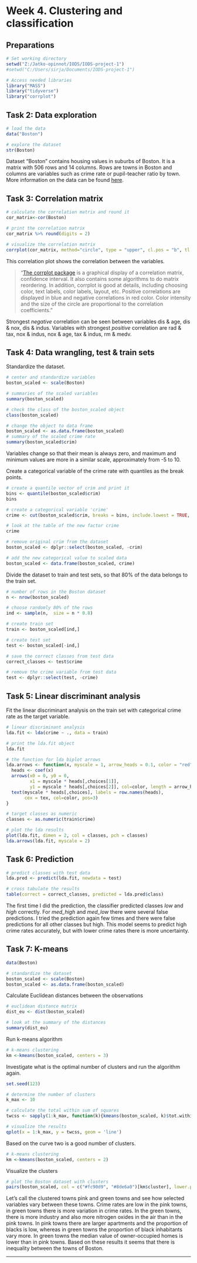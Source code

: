 # Week 4. Clustering and classification

## Preparations

```r
# Set working directory
setwd("Z:/Jatko-opinnot/IODS/IODS-project-1")
#setwd("C:/Users/sirja/Documents/IODS-project-1")

# Access needed libraries
library("MASS")
library("tidyverse")
library("corrplot")

```

## Task 2: Data exploration
```r
# load the data
data("Boston")

# explore the dataset
str(Boston)
```

Dataset "Boston" contains housing values in suburbs of Boston. It is a matrix with 506 rows and 14 columns. Rows are towns in Boston and columns are variables such as crime rate  or pupil-teacher ratio by town.
More information on the data can be found [here](https://stat.ethz.ch/R-manual/R-devel/library/MASS/html/Boston.html).


## Task 3: Correlation matrix
```r
# calculate the correlation matrix and round it
cor_matrix<-cor(Boston) 

# print the correlation matrix
cor_matrix %>% round(digits = 2)

# visualize the correlation matrix
corrplot(cor_matrix, method="circle", type = "upper", cl.pos = "b", tl.pos = "d", tl.cex = 0.6)

```

This correlation plot shows the correlation between the variables. 

>  "[The corrplot package](https://cran.r-project.org/web/packages/corrplot/vignettes/corrplot-intro.html) is a graphical display of a correlation matrix, confidence interval. It also contains some algorithms to do matrix reordering. In addition, corrplot is good at details, including choosing color, text labels, color labels, layout, etc. 
Positive correlations are displayed in blue and negative correlations in red color. Color intensity and the size of the circle are proportional to the correlation coefficients."

Strongest *negative* correlation can be seen between variables dis & age, dis & nox, dis & indus.
Variables with strongest *positive* correlation are rad & tax, nox & indus, nox & age, tax & indus, rm & medv.


## Task 4: Data wrangling, test & train sets
Standardize the dataset.
```r
# center and standardize variables
boston_scaled <- scale(Boston)

# summaries of the scaled variables
summary(boston_scaled)

# check the class of the boston_scaled object
class(boston_scaled)

# change the object to data frame
boston_scaled <- as.data.frame(boston_scaled)
# summary of the scaled crime rate
summary(boston_scaled$crim)

```

Variables change so that their mean is always zero, and maximum and minimum values are more in a similar scale, approximately from -5 to 10.


Create a categorical variable of the crime rate with quantiles as the break points.
```r
# create a quantile vector of crim and print it
bins <- quantile(boston_scaled$crim)
bins

# create a categorical variable 'crime'
crime <- cut(boston_scaled$crim, breaks = bins, include.lowest = TRUE, label = c("low", "med_low", "med_high", "high"))

# look at the table of the new factor crime
crime

# remove original crim from the dataset
boston_scaled <- dplyr::select(boston_scaled, -crim)

# add the new categorical value to scaled data
boston_scaled <- data.frame(boston_scaled, crime)

```


Divide the dataset to train and test sets, so that 80% of the data belongs to the train set.
```r
# number of rows in the Boston dataset 
n <- nrow(boston_scaled)

# choose randomly 80% of the rows
ind <- sample(n,  size = n * 0.8)

# create train set
train <- boston_scaled[ind,]

# create test set 
test <- boston_scaled[-ind,]

# save the correct classes from test data
correct_classes <- test$crime

# remove the crime variable from test data
test <- dplyr::select(test, -crime)
```

## Task 5: Linear discriminant analysis
Fit the linear discriminant analysis on the train set with categorical crime rate as the target variable.
```r
# linear discriminant analysis
lda.fit <- lda(crime ~ ., data = train)

# print the lda.fit object
lda.fit

# the function for lda biplot arrows
lda.arrows <- function(x, myscale = 1, arrow_heads = 0.1, color = "red", tex = 0.75, choices = c(1,2)){
  heads <- coef(x)
  arrows(x0 = 0, y0 = 0, 
         x1 = myscale * heads[,choices[1]], 
         y1 = myscale * heads[,choices[2]], col=color, length = arrow_heads)
  text(myscale * heads[,choices], labels = row.names(heads), 
       cex = tex, col=color, pos=3)
}

# target classes as numeric
classes <- as.numeric(train$crime)

# plot the lda results
plot(lda.fit, dimen = 2, col = classes, pch = classes)
lda.arrows(lda.fit, myscale = 2)

```


## Task 6: Prediction
```r
# predict classes with test data
lda.pred <- predict(lda.fit, newdata = test)

# cross tabulate the results
table(correct = correct_classes, predicted = lda.pred$class)
```

The first time I did the prediction, the classifier predicted classes *low* and *high* correctly. For *med_high* and *med_low* there were several false predictions. I tried the prediction again few times and there were false predictions for all other classes but high. This model seems to predict high crime rates accurately, but with lower crime rates there is more uncertainty.


## Task 7: K-means

```r
data(Boston)

# standardize the dataset
boston_scaled <- scale(Boston)
boston_scaled <- as.data.frame(boston_scaled)
```

Calculate Euclidean distances between the observations
```r
# euclidean distance matrix
dist_eu <- dist(boston_scaled)

# look at the summary of the distances
summary(dist_eu)
```


Run k-means algorithm
```r
# k-means clustering
km <-kmeans(boston_scaled, centers = 3)

```

Investigate what is the optimal number of clusters and run the algorithm again.

```r
set.seed(123)

# determine the number of clusters
k_max <- 10

# calculate the total within sum of squares
twcss <- sapply(1:k_max, function(k){kmeans(boston_scaled, k)$tot.withinss})

# visualize the results
qplot(x = 1:k_max, y = twcss, geom = 'line')
```

Based on the curve two is a good number of clusters.

```r
# k-means clustering
km <-kmeans(boston_scaled, centers = 2)

```

Visualize the clusters
```r
# plot the Boston dataset with clusters
pairs(boston_scaled, col = c("#fc90d9", "#8de6a0")[km$cluster], lower.panel = NULL) 

```

Let's call the clustered towns pink and green towns and see how selected variables vary between these towns. 
Crime rates are low in the pink towns, in green towns there is more variation in crime rates. In the green towns, there is more industry and also more nitrogen oxides in the air than in the pink towns.
In pink towns there are larger apartments and the proportion of blacks is low, whereas in green towns the proportion of black inhabitants vary more. In green towns the median value of owner-occupied homes is lower than in pink towns.
Based on these results it seems that there is inequality between the towns of Boston.

***